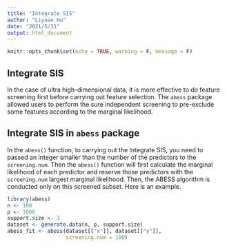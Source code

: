 ```yaml
---
title: "Integrate SIS"
author: "Liyuan Hu"
date: "2021/5/31"
output: html_document
---
```


```r
knitr::opts_chunk$set(echo = TRUE, warning = F, message = F)
```

## Integrate SIS

In the case of ultra high-dimensional data, it is more effective to do feature screening first before carrying out feature selection. The `abess` package allowed users to perform the sure independent screening to pre-exclude some features according to the marginal likelihood.

## Integrate SIS in `abess` package

In the `abess()` function, to carrying out the Integrate SIS, you need to passed an integer smaller than the number of the predictors to the `screening.num`. Then the `abess()` function will first calculate the marginal likelihood of each predictor and reserve those predictors with the `screening.num` largest marginal likelihood. Then, the ABESS algorithm is conducted only on this screened subset. Here is an example.

```r
library(abess)
n <- 100
p <- 1000
support.size <- 3
dataset <- generate.data(n, p, support.size)
abess_fit <- abess(dataset[["x"]], dataset[["y"]], 
                   screening.num = 100)
```
